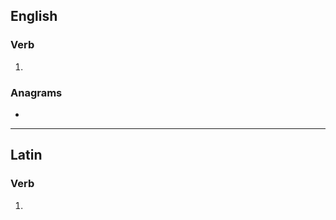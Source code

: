 ==English==

===Verb===
{{head|en|verb form}}

# {{en-third-person singular of|redargue}}

===Anagrams===
* {{anagrams|en|a=adeegrrsu|reguardes}}

----

==Latin==

===Verb===
{{la-verb-form|redarguēs}}

# {{inflection of|redarguō||2|s|futr|actv|indc|lang=la}}